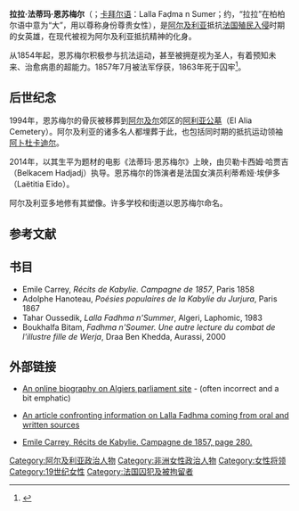 {{Infobox person
| honorific_prefix   = 拉拉
| name               = 法蒂玛·恩苏梅尔
| image              = Portrait-Fatma_N'Soumer.jpg
| birth_name         = Fadhma n Taieb n Cheikh Ali Benaissa
| birth_date         = 约1830年
| birth_place        = [[阿比优素福|阿比优素福]]
| death_date         = 约{{death year and age|1863|1830}}
| death_place        = [[塔布拉特|塔布拉特]]
| nationality        = 
| other_names        = 
| occupation         = 
| known_for          = 抵抗[[法国征服阿尔及利亚|法国殖民入侵]]
}}
'''拉拉·法蒂玛·恩苏梅尔'''（{{lang-fr|Lalla Fatma N'Soumer}}；[[卡拜尔语|卡拜尔语]]：Lalla Faḍma n Sumer；约{{bd|1830年||1863年}}，“拉拉”在柏柏尔语中意为“大”，用以尊称身份尊贵女性），是[[阿尔及利亚|阿尔及利亚]]抵抗[[法国征服阿尔及利亚|法国殖民入侵]]时期的女英雄，在现代被视为阿尔及利亚抵抗精神的化身。

从1854年起，恩苏梅尔积极参与抗法运动，甚至被拥趸视为圣人，有着预知未来、治愈病患的超能力。1857年7月被法军俘获，1863年死于囚牢<ref>{{Cite web|url=http://chnm.gmu.edu/wwh/modules/lesson9/lesson9.php?menu=1&s=1|title=Imperialism in North Africa|work=Women in World History: Module 9|publisher=Center for History and New Media|access-date=2017-08-25|archive-date=2017-08-26|archive-url=https://web.archive.org/web/20170826030754/http://chnm.gmu.edu/wwh/modules/lesson9/lesson9.php?menu=1&s=1|dead-url=no}}</ref>。

== 后世纪念 ==
1994年，恩苏梅尔的骨灰被移葬到[[阿尔及尔|阿尔及尔]]郊区的[[阿利亚公墓|阿利亚公墓]]（El Alia Cemetery）。阿尔及利亚的诸多名人都埋葬于此，也包括同时期的抵抗运动领袖[[阿卜杜·卡迪尔|阿卜杜卡迪尔]]。

2014年，以其生平为题材的电影《法蒂玛·恩苏梅尔》上映，由贝勒卡西姆·哈贾吉（Belkacem Hadjadj）执导。恩苏梅尔的饰演者是法国女演员利蒂希娅·埃伊多（Laëtitia Eïdo）。

阿尔及利亚多地修有其塑像。许多学校和街道以恩苏梅尔命名。

==参考文献==
{{Reflist}}

==书目==
{{refbegin}}
* Emile Carrey, ''Récits de Kabylie. Campagne de 1857'', Paris 1858
* Adolphe Hanoteau, ''Poésies populaires de la Kabylie du Jurjura'', Paris 1867
* Tahar Oussedik, ''Lalla Fadhma n'Summer'', Algeri, Laphomic, 1983
* Boukhalfa Bitam, ''Fadhma n'Soumer. Une autre lecture du combat de l'illustre fille de Werja'', Draa Ben Khedda, Aurassi, 2000
{{refend}}

== 外部链接 ==
{{Commons category|Lalla Fatma N'Soumer}}
* {{fr icon}} [https://web.archive.org/web/20040821205147/http://www.majliselouma.dz/new_site/ColDefense150903/Biographie2.htm An online biography on Algiers parliament site] - (often incorrect and a bit emphatic){{citation needed|date=July 2017}}
* {{fr icon}} [https://archive.is/20130127002812/http://www.kabyle.com/article.php?id_article=1796 An article confronting information on Lalla Fadhma coming from oral and written sources]
* {{fr icon}} [https://www.google.dk/books/reader2?id=qHkoAAAAYAAJ&hl=fr&printsec=frontcover&output=reader&pg=GBS.PA280 Emile Carrey, Récits de Kabylie. Campagne de 1857, page 280.]
{{Authority control}}

{{DEFAULTSORT:Nsoumer, Lalla Fatima}}

[[Category:阿尔及利亚政治人物|Category:阿尔及利亚政治人物]]
[[Category:非洲女性政治人物|Category:非洲女性政治人物]]
[[Category:女性将领|Category:女性将领]]
[[Category:19世纪女性|Category:19世纪女性]]
[[Category:法国囚犯及被拘留者|Category:法国囚犯及被拘留者]]